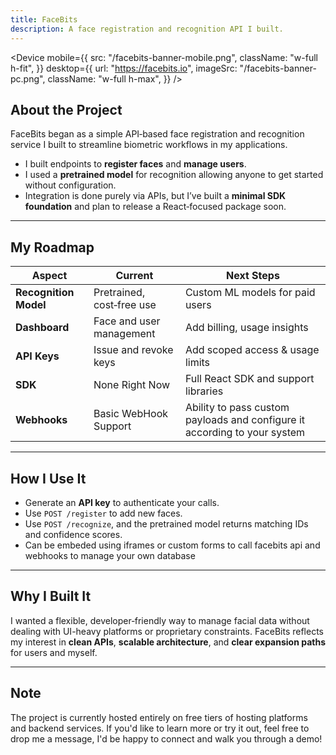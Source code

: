```yaml
---
title: FaceBits
description: A face registration and recognition API I built.
---
```


<Device
  mobile={{
    src: "/facebits-banner-mobile.png",
    className: "w-full h-fit",
  }}
  desktop={{
    url: "https://facebits.io",
    imageSrc: "/facebits-banner-pc.png",
    className: "w-full h-max",
  }}
/>

## About the Project

FaceBits began as a simple API‑based face registration and recognition service I built to streamline biometric workflows in my applications.

- I built endpoints to **register faces** and **manage users**.
- I used a **pretrained model** for recognition allowing anyone to get started without configuration.
- Integration is done purely via APIs, but I’ve built a **minimal SDK foundation** and plan to release a React‑focused package soon.

---

## My Roadmap

| Aspect                | Current                   | Next Steps                                                                |
| --------------------- | ------------------------- | ------------------------------------------------------------------------- |
| **Recognition Model** | Pretrained, cost‑free use | Custom ML models for paid users                                           |
| **Dashboard**         | Face and user management  | Add billing, usage insights                                               |
| **API Keys**          | Issue and revoke keys     | Add scoped access & usage limits                                          |
| **SDK**               | None Right Now            | Full React SDK and support libraries                                      |
| **Webhooks**          | Basic WebHook Support     | Ability to pass custom payloads and configure it according to your system |

---

## How I Use It

- Generate an **API key** to authenticate your calls.
- Use `POST /register` to add new faces.
- Use `POST /recognize`, and the pretrained model returns matching IDs and confidence scores.
- Can be embeded using iframes or custom forms to call facebits api and webhooks to manage your own database

---

## Why I Built It

I wanted a flexible, developer‑friendly way to manage facial data without dealing with UI-heavy platforms or proprietary constraints. FaceBits reflects my interest in **clean APIs**, **scalable architecture**, and **clear expansion paths** for users and myself.

---

## Note

The project is currently hosted entirely on free tiers of hosting platforms and backend services. If you'd like to learn more or try it out, feel free to drop me a message, I'd be happy to connect and walk you through a demo!
